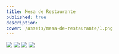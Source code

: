 ```yaml
---
title: Mesa de Restaurante
published: true
description:
cover: /assets/mesa-de-restaurante/1.png
---
```


![](/assets/mesa-de-restaurante/1.png)
![](/assets/mesa-de-restaurante/2.png)
![](/assets/mesa-de-restaurante/3.png)
![](/assets/mesa-de-restaurante/4.png)
